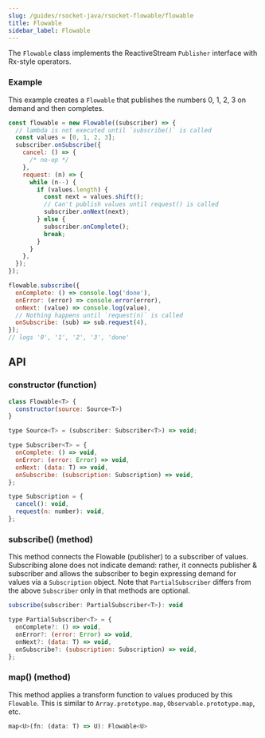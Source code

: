 ```yaml
---
slug: /guides/rsocket-java/rsocket-flowable/flowable
title: Flowable
sidebar_label: Flowable
---
```


The `Flowable` class implements the ReactiveStream `Publisher` interface with Rx-style operators.

### Example

This example creates a `Flowable` that publishes the numbers 0, 1, 2, 3 on demand and then
completes.

```javascript
const flowable = new Flowable((subscriber) => {
  // lambda is not executed until `subscribe()` is called
  const values = [0, 1, 2, 3];
  subscriber.onSubscribe({
    cancel: () => {
      /* no-op */
    },
    request: (n) => {
      while (n--) {
        if (values.length) {
          const next = values.shift();
          // Can't publish values until request() is called
          subscriber.onNext(next);
        } else {
          subscriber.onComplete();
          break;
        }
      }
    },
  });
});

flowable.subscribe({
  onComplete: () => console.log('done'),
  onError: (error) => console.error(error),
  onNext: (value) => console.log(value),
  // Nothing happens until `request(n)` is called
  onSubscribe: (sub) => sub.request(4),
});
// logs '0', '1', '2', '3', 'done'
```

## API

### constructor (function)

```javascript
class Flowable<T> {
  constructor(source: Source<T>)
}

type Source<T> = (subscriber: Subscriber<T>) => void;

type Subscriber<T> = {
  onComplete: () => void,
  onError: (error: Error) => void,
  onNext: (data: T) => void,
  onSubscribe: (subscription: Subscription) => void,
};

type Subscription = {
  cancel(): void,
  request(n: number): void,
};
```

### subscribe() (method)

This method connects the Flowable (publisher) to a subscriber of values. Subscribing alone
does not indicate demand: rather, it connects publisher & subscriber and allows
the subscriber to begin expressing demand for values via a `Subscription`
object. Note that `PartialSubscriber` differs from the above `Subscriber` only
in that methods are optional.

```javascript
subscribe(subscriber: PartialSubscriber<T>): void

type PartialSubscriber<T> = {
  onComplete?: () => void,
  onError?: (error: Error) => void,
  onNext?: (data: T) => void,
  onSubscribe?: (subscription: Subscription) => void,
};
```

### map() (method)

This method applies a transform function to values produced by this `Flowable`. This is similar to
`Array.prototype.map`, `Observable.prototype.map`, etc.

```javascript
map<U>(fn: (data: T) => U): Flowable<U>
```
